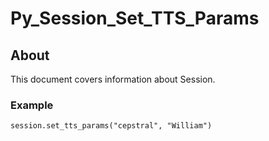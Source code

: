 
# Py_Session_Set_TTS_Params 

 

## About

This document covers information about Session.


### Example

```xml
session.set_tts_params("cepstral", "William")
```


